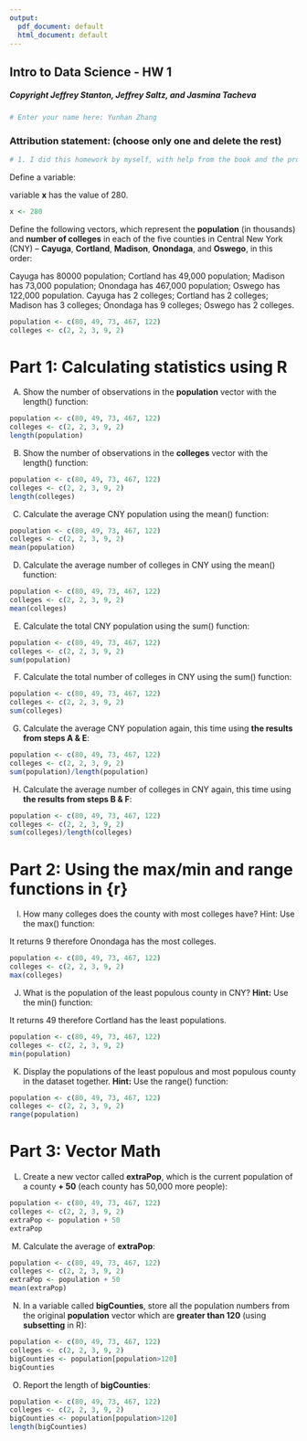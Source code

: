 ---
output:
  pdf_document: default
  html_document: default
---
## Intro to Data Science - HW 1
##### Copyright Jeffrey Stanton, Jeffrey Saltz, and Jasmina Tacheva


```{r}
# Enter your name here: Yunhan Zhang
```

### Attribution statement: (choose only one and delete the rest)


```{r}
# 1. I did this homework by myself, with help from the book and the professor.
```

Define a variable:

variable **x** has the value of 280.


```{r}
x <- 280
```

Define the following vectors, which represent the **population** (in thousands) and **number of colleges** in each of the five counties in Central New York (CNY) – **Cayuga**, **Cortland**, **Madison**, **Onondaga**, and **Oswego**, in this order:

Cayuga has 80000 population; Cortland has 49,000 population; Madison has 73,000 population; Onondaga has 467,000 population; Oswego has 122,000 population.
Cayuga has 2 colleges; Cortland has 2 colleges; Madison has 3 colleges; Onondaga has 9 colleges; Oswego has 2 colleges.


```{r}
population <- c(80, 49, 73, 467, 122)
colleges <- c(2, 2, 3, 9, 2)
```

# Part 1: Calculating statistics using R  

A.	Show the number of observations in the **population** vector with the length() function: 


```{r}
population <- c(80, 49, 73, 467, 122)
colleges <- c(2, 2, 3, 9, 2)
length(population)
```

B.	Show the number of observations in the **colleges** vector with the length() function:


```{r}
population <- c(80, 49, 73, 467, 122)
colleges <- c(2, 2, 3, 9, 2)
length(colleges)
```

C.	Calculate the average CNY population using the mean() function:


```{r}
population <- c(80, 49, 73, 467, 122)
colleges <- c(2, 2, 3, 9, 2)
mean(population)
```

D.	Calculate the average number of colleges in CNY using the mean() function:


```{r}
population <- c(80, 49, 73, 467, 122)
colleges <- c(2, 2, 3, 9, 2)
mean(colleges)
```

E.	Calculate the total CNY population using the sum() function:


```{r}
population <- c(80, 49, 73, 467, 122)
colleges <- c(2, 2, 3, 9, 2)
sum(population)
```

F.	Calculate the total number of colleges in CNY using the sum() function:


```{r}
population <- c(80, 49, 73, 467, 122)
colleges <- c(2, 2, 3, 9, 2)
sum(colleges)
```

G.	Calculate the average CNY population again, this time using **the results from steps A & E**:


```{r}
population <- c(80, 49, 73, 467, 122)
colleges <- c(2, 2, 3, 9, 2)
sum(population)/length(population)
```

H.	Calculate the average number of colleges in CNY again, this time using **the results from steps B & F**:


```{r}
population <- c(80, 49, 73, 467, 122)
colleges <- c(2, 2, 3, 9, 2)
sum(colleges)/length(colleges)
```

# Part 2: Using the max/min and range functions in {r}

I.	How many colleges does the county with most colleges have? Hint: Use the max() function:

It returns 9 therefore Onondaga has the most colleges.


```{r}
population <- c(80, 49, 73, 467, 122)
colleges <- c(2, 2, 3, 9, 2)
max(colleges)
```

J.	What is the population of the least populous county in CNY? **Hint:** Use the min() function:

It returns 49 therefore Cortland has the least populations.


```{r}
population <- c(80, 49, 73, 467, 122)
colleges <- c(2, 2, 3, 9, 2)
min(population)
```

K.	Display the populations of the least populous and most populous county in the dataset together. **Hint:** Use the range() function:


```{r}
population <- c(80, 49, 73, 467, 122)
colleges <- c(2, 2, 3, 9, 2)
range(population)
```

# Part 3: Vector Math

L.	Create a new vector called **extraPop**, which is the current population of a county **+ 50** (each county has 50,000 more people):


```{r}
population <- c(80, 49, 73, 467, 122)
colleges <- c(2, 2, 3, 9, 2)
extraPop <- population + 50
extraPop
```

M.	 Calculate the average of **extraPop**:


```{r}
population <- c(80, 49, 73, 467, 122)
colleges <- c(2, 2, 3, 9, 2)
extraPop <- population + 50
mean(extraPop)
```

N.	In a variable called **bigCounties**, store all the population numbers from the original **population** vector which are **greater than 120** (using **subsetting** in R):


```{r}
population <- c(80, 49, 73, 467, 122)
colleges <- c(2, 2, 3, 9, 2)
bigCounties <- population[population>120]
bigCounties
```

O.	Report the length of **bigCounties**:


```{r}
population <- c(80, 49, 73, 467, 122)
colleges <- c(2, 2, 3, 9, 2)
bigCounties <- population[population>120]
length(bigCounties)
```
